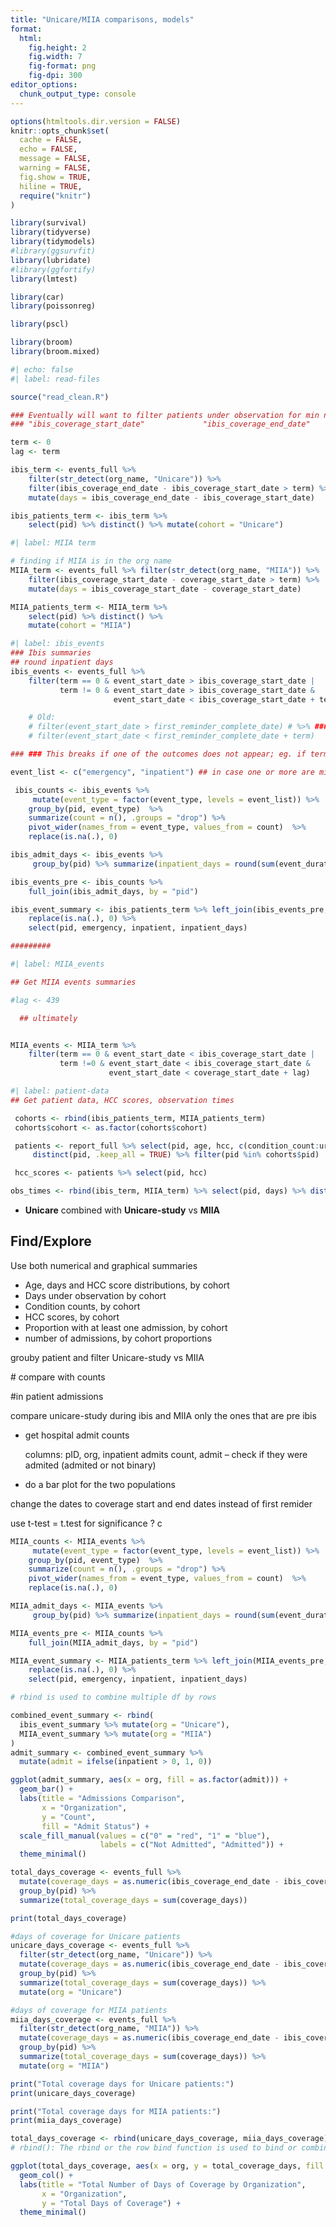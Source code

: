```yaml
---
title: "Unicare/MIIA comparisons, models"
format:
  html:
    fig.height: 2
    fig.width: 7
    fig-format: png
    fig-dpi: 300
editor_options:
  chunk_output_type: console
---
```


```r
options(htmltools.dir.version = FALSE)
knitr::opts_chunk$set(
  cache = FALSE,
  echo = FALSE,
  message = FALSE,
  warning = FALSE,
  fig.show = TRUE,
  hiline = TRUE,
  require("knitr")
)

```

```r
library(survival)
library(tidyverse)
library(tidymodels)
#library(ggsurvfit)
library(lubridate)
#library(ggfortify)
library(lmtest)

library(car)
library(poissonreg)

library(pscl)

library(broom)
library(broom.mixed)

```

```r
#| echo: false
#| label: read-files

source("read_clean.R")

```

```r


### Eventually will want to filter patients under observation for min number of days,
### "ibis_coverage_start_date"             "ibis_coverage_end_date"

term <- 0
lag <- term

ibis_term <- events_full %>%
    filter(str_detect(org_name, "Unicare")) %>%
    filter(ibis_coverage_end_date - ibis_coverage_start_date > term) %>%
    mutate(days = ibis_coverage_end_date - ibis_coverage_start_date)

ibis_patients_term <- ibis_term %>%
    select(pid) %>% distinct() %>% mutate(cohort = "Unicare")

```

```r
#| label: MIIA term

# finding if MIIA is in the org name
MIIA_term <- events_full %>% filter(str_detect(org_name, "MIIA")) %>%
    filter(ibis_coverage_start_date - coverage_start_date > term) %>%
    mutate(days = ibis_coverage_start_date - coverage_start_date)

MIIA_patients_term <- MIIA_term %>%
    select(pid) %>% distinct() %>%
    mutate(cohort = "MIIA")

```

```r
#| label: ibis_events
### Ibis summaries
## round inpatient days
ibis_events <- events_full %>%
    filter(term == 0 & event_start_date > ibis_coverage_start_date |
           term != 0 & event_start_date > ibis_coverage_start_date &
                       event_start_date < ibis_coverage_start_date + term)

    # Old:
    # filter(event_start_date > first_reminder_complete_date) # %>% ### term here!!
    # filter(event_start_date < first_reminder_complete_date + term)

### ### This breaks if one of the outcomes does not appear; eg. if term is large.

event_list <- c("emergency", "inpatient") ## in case one or more are missing

 ibis_counts <- ibis_events %>%
     mutate(event_type = factor(event_type, levels = event_list)) %>%
    group_by(pid, event_type)  %>%
    summarize(count = n(), .groups = "drop") %>%
    pivot_wider(names_from = event_type, values_from = count)  %>%
    replace(is.na(.), 0)

ibis_admit_days <- ibis_events %>%
     group_by(pid) %>% summarize(inpatient_days = round(sum(event_duration_days), 0))

ibis_events_pre <- ibis_counts %>%
    full_join(ibis_admit_days, by = "pid")

ibis_event_summary <- ibis_patients_term %>% left_join(ibis_events_pre, by = "pid") %>%
    replace(is.na(.), 0) %>%
    select(pid, emergency, inpatient, inpatient_days)

######### 
```

```r
#| label: MIIA_events

## Get MIIA events summaries

#lag <- 439

  ## ultimately


MIIA_events <- MIIA_term %>%
    filter(term == 0 & event_start_date < ibis_coverage_start_date |
           term !=0 & event_start_date < ibis_coverage_start_date &
                      event_start_date < coverage_start_date + lag)

```

```r
#| label: patient-data
## Get patient data, HCC scores, observation times

 cohorts <- rbind(ibis_patients_term, MIIA_patients_term)
 cohorts$cohort <- as.factor(cohorts$cohort)

 patients <- report_full %>% select(pid, age, hcc, c(condition_count:urologic_cancer)) %>% 
     distinct(pid, .keep_all = TRUE) %>% filter(pid %in% cohorts$pid)

 hcc_scores <- patients %>% select(pid, hcc)

obs_times <- rbind(ibis_term, MIIA_term) %>% select(pid, days) %>% distinct()

```

-   **Unicare** combined with **Unicare-study** vs **MIIA**

## Find/Explore

Use both numerical and graphical summaries

-   Age, days and HCC score distributions, by cohort
-   Days under observation by cohort
-   Condition counts, by cohort
-   HCC scores, by cohort
-   Proportion with at least one admission, by cohort
-   number of admissions, by cohort proportions

grouby patient and filter Unicare-study vs MIIA

\# compare with counts

#in patient admissions

compare unicare-study during ibis and MIIA only the ones that are pre ibis

-   get hospital admit counts

    columns: pID, org, inpatient admits count, admit -- check if they were admited (admited or not binary)

-   do a bar plot for the two populations

change the dates to coverage start and end dates instead of first remider

use t-test = t.test for significance ? c

```r
MIIA_counts <- MIIA_events %>%
     mutate(event_type = factor(event_type, levels = event_list)) %>%
    group_by(pid, event_type)  %>%
    summarize(count = n(), .groups = "drop") %>%
    pivot_wider(names_from = event_type, values_from = count)  %>%
    replace(is.na(.), 0)

MIIA_admit_days <- MIIA_events %>%
     group_by(pid) %>% summarize(inpatient_days = round(sum(event_duration_days), 0))

MIIA_events_pre <- MIIA_counts %>%
    full_join(MIIA_admit_days, by = "pid")

MIIA_event_summary <- MIIA_patients_term %>% left_join(MIIA_events_pre, by = "pid") %>%
    replace(is.na(.), 0) %>%
    select(pid, emergency, inpatient, inpatient_days)
```

```r
# rbind is used to combine multiple df by rows

combined_event_summary <- rbind(
  ibis_event_summary %>% mutate(org = "Unicare"),
  MIIA_event_summary %>% mutate(org = "MIIA")
)
admit_summary <- combined_event_summary %>%
  mutate(admit = ifelse(inpatient > 0, 1, 0))
```

```r
ggplot(admit_summary, aes(x = org, fill = as.factor(admit))) +
  geom_bar() +
  labs(title = "Admissions Comparison", 
       x = "Organization", 
       y = "Count", 
       fill = "Admit Status") +
  scale_fill_manual(values = c("0" = "red", "1" = "blue"), 
                    labels = c("Not Admitted", "Admitted")) +
  theme_minimal()
```

```r
total_days_coverage <- events_full %>%
  mutate(coverage_days = as.numeric(ibis_coverage_end_date - ibis_coverage_start_date)) %>%
  group_by(pid) %>%
  summarize(total_coverage_days = sum(coverage_days))

print(total_days_coverage)
```

```r
#days of coverage for Unicare patients
unicare_days_coverage <- events_full %>%
  filter(str_detect(org_name, "Unicare")) %>%
  mutate(coverage_days = as.numeric(ibis_coverage_end_date - ibis_coverage_start_date)) %>%
  group_by(pid) %>%
  summarize(total_coverage_days = sum(coverage_days)) %>%
  mutate(org = "Unicare")

#days of coverage for MIIA patients
miia_days_coverage <- events_full %>%
  filter(str_detect(org_name, "MIIA")) %>%
  mutate(coverage_days = as.numeric(ibis_coverage_end_date - ibis_coverage_start_date)) %>%
  group_by(pid) %>%
  summarize(total_coverage_days = sum(coverage_days)) %>%
  mutate(org = "MIIA")

print("Total coverage days for Unicare patients:")
print(unicare_days_coverage)

print("Total coverage days for MIIA patients:")
print(miia_days_coverage)

```

```r
total_days_coverage <- rbind(unicare_days_coverage, miia_days_coverage) #I looked up rbind to combine the data 
# rbind(): The rbind or the row bind function is used to bind or combine the multiple group of rows together.

ggplot(total_days_coverage, aes(x = org, y = total_coverage_days, fill = org)) +
  geom_col() +
  labs(title = "Total Number of Days of Coverage by Organization", 
       x = "Organization", 
       y = "Total Days of Coverage") +
  theme_minimal()
```



